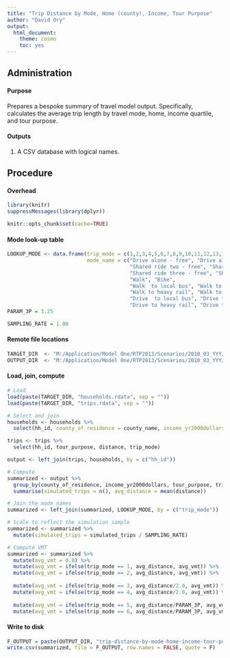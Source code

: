 ```yaml
---
title: "Trip Distance by Mode, Home (county), Income, Tour Purpose"
author: "David Ory"
output: 
  html_document:
    theme: cosmo
    toc: yes
---
```



## Administration

#### Purpose
Prepares a bespoke summary of travel model output.  Specifically, calculates the average trip length by travel mode, home, income quartile, and tour purpose. 

#### Outputs
1.  A CSV database with logical names.  

## Procedure

#### Overhead
```r
library(knitr)
suppressMessages(library(dplyr))
```

```r
knitr::opts_chunk$set(cache=TRUE)
```

#### Mode look-up table
```r
LOOKUP_MODE <- data.frame(trip_mode = c(1,2,3,4,5,6,7,8,9,10,11,12,13,14,15,16,17,18),
                          mode_name = c("Drive alone - free", "Drive alone - pay", 
                                        "Shared ride two - free", "Shared ride two - pay",
                                        "Shared ride three - free", "Shared ride three - pay",
                                        "Walk", "Bike",
                                        "Walk  to local bus", "Walk to light rail or ferry", "Walk to express bus", 
                                        "Walk to heavy rail", "Walk to commuter rail",
                                        "Drive  to local bus", "Drive to light rail or ferry", "Drive to express bus", 
                                        "Drive to heavy rail", "Drive to commuter rail"))
PARAM_3P = 3.25

SAMPLING_RATE = 1.00

```


#### Remote file locations
```r
TARGET_DIR  <- "M:/Application/Model One/RTP2013/Scenarios/2010_03_YYY/OUTPUT/updated_output/"
OUTPUT_DIR  <- "M:/Application/Model One/RTP2013/Scenarios/2010_03_YYY/OUTPUT/bespoke/"
```

#### Load, join, compute
```r
# Load
load(paste(TARGET_DIR, "households.rdata", sep = ""))
load(paste(TARGET_DIR, "trips.rdata", sep = ""))

# Select and join
households <- households %>%
  select(hh_id, county_of_residence = county_name, income_yr2000dollars = incQ_label)

trips <- trips %>%
  select(hh_id, tour_purpose, distance, trip_mode)

output <- left_join(trips, households, by = c("hh_id"))

# Compute
summarized <- output %>%
  group_by(county_of_residence, income_yr2000dollars, tour_purpose, trip_mode) %>%
  summarise(simulated_trips = n(), avg_distance = mean(distance))

# Join the mode names
summarized <- left_join(summarized, LOOKUP_MODE, by = c("trip_mode"))

# Scale to reflect the simulation sample
summarized <- summarized %>%
  mutate(simulated_trips = simulated_trips / SAMPLING_RATE)

# Compute VMT
summarized <- summarized %>%
  mutate(avg_vmt = 0.0) %>%
  mutate(avg_vmt = ifelse(trip_mode == 1, avg_distance, avg_vmt)) %>%
  mutate(avg_vmt = ifelse(trip_mode == 2, avg_distance, avg_vmt)) %>%
  
  mutate(avg_vmt = ifelse(trip_mode == 3, avg_distance/2.0, avg_vmt)) %>%
  mutate(avg_vmt = ifelse(trip_mode == 4, avg_distance/2.0, avg_vmt)) %>%
  
  mutate(avg_vmt = ifelse(trip_mode == 5, avg_distance/PARAM_3P, avg_vmt)) %>%
  mutate(avg_vmt = ifelse(trip_mode == 6, avg_distance/PARAM_3P, avg_vmt))

```

#### Write to disk
```r
F_OUTPUT = paste(OUTPUT_DIR, "trip-distance-by-mode-home-income-tour-purpose.csv", sep = "")
write.csv(summarized, file = F_OUTPUT, row.names = FALSE, quote = F)
```

